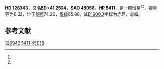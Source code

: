 {{Starbox begin
| name = HD 126943
}}
{{Starbox observe
| epoch = [[J2000.0|J2000.0]]
| constell = {{星座名待查}}<ref name=SIMBAD>{{cite web
 | url=http://simbad.u-strasbg.fr/simbad/sim-id?Ident=HR+5411
 | title =Pulsating variable Star
 | publisher=Centre de Données astronomiques de Strasbourg
 | work=SIMBAD
 | accessdate=2012-07-13}}</ref><ref name=DATA>{{cite web
 | url=http://vizier.u-strasbg.fr/viz-bin/VizieR-5?-out.add=.&-source=5050&-corr=PK=HR&-out.max=9999&HR=5411
 | title=VizieR Detailed Page
 | accessdate=2012-07-13
 | archive-date=2016-03-05
 | archive-url=https://web.archive.org/web/20160305020412/http://vizier.u-strasbg.fr/viz-bin/VizieR-5?-out.add=.&-source=5050&-corr=PK=HR&-out.max=9999&HR=5411
 | dead-url=no
 }}</ref>
| 星官 = 
| ra = {{RA|14|27|27.3}}<ref name=SIMBAD /><ref name=DATA />
| dec = {{DEC|+41|1|30}}<ref name=SIMBAD /><ref name=DATA />
| appmag_v = 6.63<ref name=SIMBAD /><ref name=DATA />
}}
{{Starbox character
| class = F1IV<ref name=SIMBAD /><ref name=DATA />
| b-v = 0.37<ref name=SIMBAD /><ref name=DATA />
| u-b = -0.05<ref name=SIMBAD /><ref name=DATA />
| r-i = <ref name=SIMBAD /><ref name=DATA />
| variable = 
}}
{{Starbox astrometry
| radial_v = -0.05
| prop_mo_ra = -17
| parallax = 
| p_error = 
}}
{{Starbox catalog
| names =BD+41 2504，[[SAO星表|SAO]] 45058，[[HD星表|HD]] 126943，[[HR星表|HR]] 5411}}
{{Starbox reference |Simbad=HR+5411}}
{{Starbox end}}

'''HD 126943'''，又名'''BD+41 2504'''，'''SAO 45058'''、'''HR 5411'''，是一颗恒星<ref name=SIMBAD /><ref name=DATA />，视星等为6.63，位于[[銀道座標系|銀經]]74.26，[[銀道座標系|銀緯]]65.88，其[[B1900.0|B1900.0]]坐标为赤經{{RA|14|23|29.9}}，赤緯{{DEC|+41|65.88|26}}。

== 参考文献 ==
{{reflist}}

{{star-stub}}

[[Category:HD和HDE天體|126943]]
[[Category:HR天體|5411]]
[[Category:SAO天體|45058]]